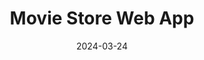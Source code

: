 ---
title: "Movie Store Web App"
description: "Full Stack Project with Django and MySQL"
date: "2024-03-24"
link: "https://armin3.pythonanywhere.com/"
images: [
  "/images/projects/movie_store/1.png",
  "/images/projects/movie_store/2.png",
  "/images/projects/movie_store/3.png"
]
---